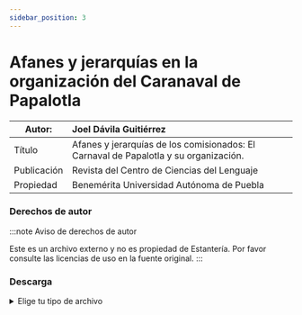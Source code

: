 ```yaml
---
sidebar_position: 3
---
```

# Afanes y jerarquías en la organización del Caranaval de Papalotla

|Autor:| Joel Dávila Guitiérrez |
|--|:--|
|Título|Afanes y jerarquías de los comisionados: El Carnaval de Papalotla y su organización.|
|Publicación|Revista del Centro de Ciencias del Lenguaje|
|Propiedad|Benemérita Universidad Autónoma de Puebla|

### Derechos de autor
    
:::note Aviso de derechos de autor

Este es un archivo externo y no es propiedad de Estantería. Por favor consulte las licencias de uso en la fuente original.
:::

### Descarga
<details>
  <summary>Elige tu tipo de archivo</summary>
    <div>
        <a href="https://estanteriablobserver.blob.core.windows.net/historia-constumbres/Afanes-Jerarquias-Carnaval-Papalotla.pdf"> 📥 |Afanes y jerarquías de los comisionados: El Carnaval de Papalotla y su organización (PDF)</a>
        </div>      
</details>

